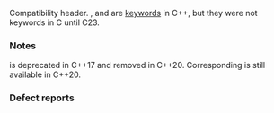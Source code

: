 {{cpp/header/title|cstdbool|stdbool.h|notes={{mark c++11}}{{mark until c++20}}|notes2={{mark c++11}}}}
{{cpp/header/navbar}}
{{cpp/header/c}}

Compatibility header. {{c/core|true}}, {{c/core|false}} and {{c/core|bool}} are [[cpp/keyword|keywords]] in C++, but they were not keywords in C until C23.

{{dsc begin}}
{{dsc h1|Macros}}
{{dsc inc|cpp/types/dsc bool_true_false_are_defined}}
{{dsc end}}

===Notes===
{{tt|&lt;cstdbool&gt;}} is deprecated in C++17 and removed in C++20. Corresponding {{tt|&lt;stdbool.h&gt;}} is still available in C++20.

===Defect reports===
{{dr list begin}}
{{dr list item|wg=lwg|dr=3827|std=C++11|before=C programs no longer need the compatibility macro&lt;br&gt;{{tt|__bool_true_false_are_defined}} since C23|after=deprecated this&lt;br&gt;macro in C++}} 
{{dr list end}}

{{langlinks|de|es|ja|ru|zh}}
